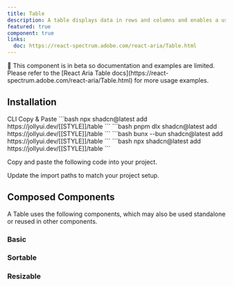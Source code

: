 ```yaml
---
title: Table
description: A table displays data in rows and columns and enables a user to navigate its contents via directional navigation keys, and optionally supports row selection and sorting.
featured: true
component: true
links:
  doc: https://react-spectrum.adobe.com/react-aria/Table.html
---
```


<Callout>
  🚧 This component is in beta so documentation and examples are limited. Please
  refer to the [React Aria Table
  docs](https://react-spectrum.adobe.com/react-aria/Table.html) for more usage
  examples.
</Callout>

<ComponentPreview name="table-demo" />

## Installation

<Tabs defaultValue="cli">

<TabsList>
  <TabsTrigger value="cli">CLI</TabsTrigger>
  <TabsTrigger value="manual">Copy & Paste</TabsTrigger>
</TabsList>

<TabsContent value="cli">

<PackageManagerTabs>
  <PackageManagerContent value="npm">
    ```bash
    npx shadcn@latest add https://jollyui.dev/[[STYLE]]/table
    ```
  </PackageManagerContent>
  <PackageManagerContent value="pnpm">
    ```bash
    pnpm dlx shadcn@latest add https://jollyui.dev/[[STYLE]]/table
    ```

  </PackageManagerContent>
  <PackageManagerContent value="bun">
    ```bash
    bunx --bun shadcn@latest add https://jollyui.dev/[[STYLE]]/table
    ```
  </PackageManagerContent>
  <PackageManagerContent value="yarn">
    ```bash 
    npx shadcn@latest add https://jollyui.dev/[[STYLE]]/table
    ```
  </PackageManagerContent>
</PackageManagerTabs>

</TabsContent>

<TabsContent value="manual">

<Steps>

<Step>Copy and paste the following code into your project.</Step>

<ComponentSource name="table" />

<Step>Update the import paths to match your project setup.</Step>

</Steps>

</TabsContent>

</Tabs>

## Composed Components

A Table uses the following components, which may also be used standalone or reused in other components.

<ComponentCards>
  <ComponentCard component="checkbox" />
  <ComponentCard component="button" />
</ComponentCards>

### Basic

<ComponentPreview name="table-demo" />

### Sortable

<ComponentPreview name="table-sortable" />

### Resizable

<ComponentPreview name="table-resizable" />
